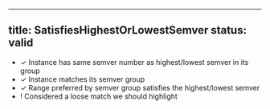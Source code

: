 
---
title: SatisfiesHighestOrLowestSemver
status: valid
---

- ✓ Instance has same semver number as highest/lowest semver in its group
- ✓ Instance matches its semver group
- ✓ Range preferred by semver group satisfies the highest/lowest semver
- ! Considered a loose match we should highlight
